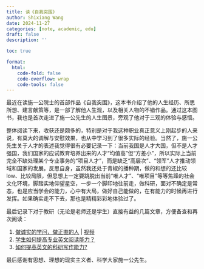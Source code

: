 ```yaml
---
title: 读《自我突围》
author: Shixiang Wang
date: 2024-11-27
categories: [note, academic, edu]
draft: false
description: ''

toc: true

format:
  html:
    code-fold: false
    code-overflow: wrap
    code-tools: false
---
```


最近在读施一公院士的首部作品《自我突围》，这本书介绍了他的人生经历、所思所想、建言献策等，是一部了解他人生观，以及相关人物的不错作品。通过这本图书，我也是首次走进了施一公先生的人生图景，旁观了他对于三观的体验与感悟。

整体阅读下来，收获还是颇多的，特别是对于我这种职业真正意义上刚起步的人来说，有莫大的调解与安慰效果，也从中学习到了很多实际的经验。当然了，施一公先生关于人才的表述我觉得很有必要记录一下：当前我国是人才大国，但不是人才强国，我们国家的应试教育培养出来的人才“均值高”但“方差小”，所以实际上当前完全不缺处理某个专业事务的“项目人才”，而是缺乏“高层次”、“领军”人才推动领域和国家的发展。反思自身，虽然我还处于青椒的播种期，做的和想的还比较low、比较局限，但思想上一定要跳脱出当前“唯人才”、“唯项目”等等焦躁的社会文化环境，脚踏实地仰望星空，一步一个脚印地往前走，做科研，面对不确定是常态，也是应当学会的能力，心中有大局，做好自己能做的，在有能力的时候再进行发挥。如果确实走不下去，那也是精精彩彩地体验过了。

最后记录下对于教研（无论是老师还是学生）直接有益的几篇文章，方便备查和再次阅读：

1. [做诚实的学问，做正直的人](https://mp.weixin.qq.com/s/O_8hc3U_aLUhA4eFCFG4vw) | [视频](https://mp.weixin.qq.com/s/_xSP2XdK5WCs3CKxXwTWFg)
2. [学生如何提高专业英文阅读能力？](https://mp.weixin.qq.com/s/qK3KFQFHxOuhfzdl6jvs9w)
3. [如何提高英文的科研写作能力?](https://mp.weixin.qq.com/s/pm0Rny5AQTqna5HN61RnSA)

最后感谢有思想、理想的现实主义者、科学大家施一公先生。
